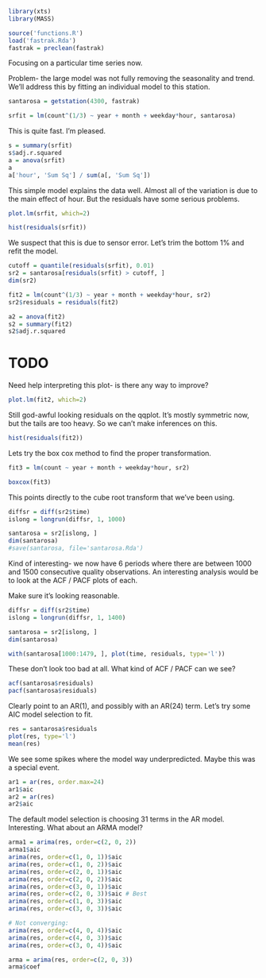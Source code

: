 ```r
library(xts)
library(MASS)
```

```r
source('functions.R')
load('fastrak.Rda')
fastrak = preclean(fastrak)
```

Focusing on a particular time series now.

Problem- the large model was not fully removing the seasonality and trend.
We'll address this by fitting an individual model to this station.

```r
santarosa = getstation(4300, fastrak)
```

```r
srfit = lm(count^(1/3) ~ year + month + weekday*hour, santarosa)
```

This is quite fast. I'm pleased.

```r
s = summary(srfit)
s$adj.r.squared
a = anova(srfit)
a
a['hour', 'Sum Sq'] / sum(a[, 'Sum Sq'])
```

This simple model explains the data well.
Almost all of the variation is due to the main effect of hour.
But the residuals have some serious problems.

```r
plot.lm(srfit, which=2)
```

```r
hist(residuals(srfit))
```

We suspect that this is due to sensor error. Let's trim the bottom 1% and
refit the model.

```r
cutoff = quantile(residuals(srfit), 0.01)
sr2 = santarosa[residuals(srfit) > cutoff, ]
dim(sr2)
```

```r
fit2 = lm(count^(1/3) ~ year + month + weekday*hour, sr2)
sr2$residuals = residuals(fit2)
```

```r
a2 = anova(fit2)
s2 = summary(fit2)
s2$adj.r.squared
```

# TODO
Need help interpreting this plot- is there any way to improve?
```r
plot.lm(fit2, which=2)
```

Still god-awful looking residuals on the qqplot. 
It's mostly symmetric now, but the tails are too heavy.
So we can't make inferences on this.

```r
hist(residuals(fit2))
```

Lets try the box cox method to find the proper transformation.

```r
fit3 = lm(count ~ year + month + weekday*hour, sr2)

boxcox(fit3)
```

This points directly to the cube root transform that we've been using.

```r
diffsr = diff(sr2$time)
islong = longrun(diffsr, 1, 1000)

santarosa = sr2[islong, ]
dim(santarosa)
#save(santarosa, file='santarosa.Rda')
```

Kind of interesting- we now have 6 periods where there are between 1000 and
1500 consecutive quality observations. An interesting analysis would be to
look at the ACF / PACF plots of each.

Make sure it's looking reasonable.


```r
diffsr = diff(sr2$time)
islong = longrun(diffsr, 1, 1400)

santarosa = sr2[islong, ]
dim(santarosa)
```

```r
with(santarosa[1000:1479, ], plot(time, residuals, type='l'))
```

These don't look too bad at all. What kind of ACF / PACF can we see?

```r
acf(santarosa$residuals)
pacf(santarosa$residuals)
```

Clearly point to an AR(1), and possibly with an AR(24) term.
Let's try some AIC model selection to fit.

```r
res = santarosa$residuals
plot(res, type='l')
mean(res)
```

We see some spikes where the model way underpredicted. Maybe this was a
special event.

```r
ar1 = ar(res, order.max=24)
ar1$aic
ar2 = ar(res)
ar2$aic
```

The default model selection is choosing 31 terms in the AR model.
Interesting. What about an ARMA model?

```r
arma1 = arima(res, order=c(2, 0, 2))
arma1$aic
arima(res, order=c(1, 0, 1))$aic
arima(res, order=c(1, 0, 2))$aic
arima(res, order=c(2, 0, 1))$aic
arima(res, order=c(2, 0, 2))$aic
arima(res, order=c(3, 0, 1))$aic 
arima(res, order=c(2, 0, 3))$aic # Best
arima(res, order=c(1, 0, 3))$aic
arima(res, order=c(3, 0, 3))$aic

# Not converging:
arima(res, order=c(4, 0, 4))$aic
arima(res, order=c(4, 0, 3))$aic
arima(res, order=c(3, 0, 4))$aic
```

```r
arma = arima(res, order=c(2, 0, 3))
arma$coef
```

